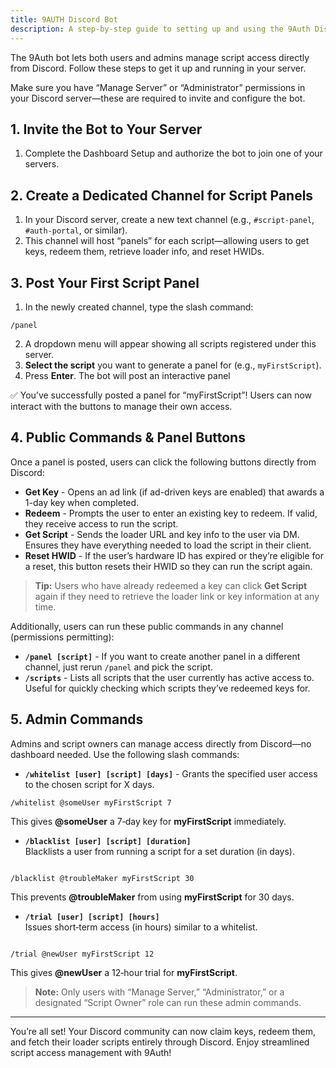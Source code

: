 ```yaml
---
title: 9AUTH Discord Bot
description: A step-by-step guide to setting up and using the 9Auth Discord bot for managing script access.
---
```



The 9Auth bot lets both users and admins manage script access directly from Discord. Follow these steps to get it up and running in your server.

<Callout type="info">
  Make sure you have “Manage Server” or “Administrator” permissions in your Discord server—these are required to invite and configure the bot.
</Callout>

## 1. Invite the Bot to Your Server  
1. Complete the Dashboard Setup and authorize the bot to join one of your servers.

## 2. Create a Dedicated Channel for Script Panels  
1. In your Discord server, create a new text channel (e.g., `#script-panel`, `#auth-portal`, or similar).  
2. This channel will host “panels” for each script—allowing users to get keys, redeem them, retrieve loader info, and reset HWIDs.

## 3. Post Your First Script Panel  
1. In the newly created channel, type the slash command:  
```
/panel
```
2. A dropdown menu will appear showing all scripts registered under this server.  
3. **Select the script** you want to generate a panel for (e.g., `myFirstScript`).  
4. Press **Enter**. The bot will post an interactive panel

<Callout type="success">
✅ You’ve successfully posted a panel for “myFirstScript”! Users can now interact with the buttons to manage their own access.
</Callout>

## 4. Public Commands & Panel Buttons  

Once a panel is posted, users can click the following buttons directly from Discord:

- **Get Key** - Opens an ad link (if ad-driven keys are enabled) that awards a 1-day key when completed.
- **Redeem** - Prompts the user to enter an existing key to redeem. If valid, they receive access to run the script.
- **Get Script** - Sends the loader URL and key info to the user via DM. Ensures they have everything needed to load the script in their client.
- **Reset HWID** - If the user’s hardware ID has expired or they’re eligible for a reset, this button resets their HWID so they can run the script again.

> **Tip:** Users who have already redeemed a key can click **Get Script** again if they need to retrieve the loader link or key information at any time.

Additionally, users can run these public commands in any channel (permissions permitting):

- **`/panel [script]`** - If you want to create another panel in a different channel, just rerun `/panel` and pick the script.
- **`/scripts`** - Lists all scripts that the user currently has active access to. Useful for quickly checking which scripts they’ve redeemed keys for.

## 5. Admin Commands  

Admins and script owners can manage access directly from Discord—no dashboard needed. Use the following slash commands:

- **`/whitelist [user] [script] [days]`** - Grants the specified user access to the chosen script for X days.  
```
/whitelist @someUser myFirstScript 7
```
This gives **@someUser** a 7‑day key for **myFirstScript** immediately.

- **`/blacklist [user] [script] [duration]`**  
Blacklists a user from running a script for a set duration (in days).  
```

/blacklist @troubleMaker myFirstScript 30

```
This prevents **@troubleMaker** from using **myFirstScript** for 30 days.

- **`/trial [user] [script] [hours]`**  
Issues short‑term access (in hours) similar to a whitelist.  
```

/trial @newUser myFirstScript 12

```
This gives **@newUser** a 12‑hour trial for **myFirstScript**.

> **Note:** Only users with “Manage Server,” “Administrator,” or a designated “Script Owner” role can run these admin commands.

---

You’re all set! Your Discord community can now claim keys, redeem them, and fetch their loader scripts entirely through Discord. Enjoy streamlined script access management with 9Auth!
